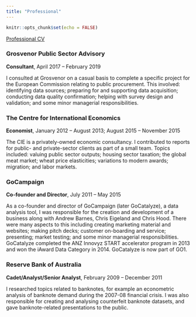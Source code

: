 ```yaml
---
title: "Professional"
---
```


```r
knitr::opts_chunk$set(echo = FALSE)
```

[Professional CV](pdfs/2019-09-04-canada_cv-professional-RohanAlexander.pdf)


### Grosvenor Public Sector Advisory

**Consultant**,   April 2017 -- February 2019

I consulted at Grosvenor on a casual basis to complete a specific project for the European Commission relating to public procurement. This involved: identifying data sources; preparing for and supporting data acquisition; conducting data quality confirmation; helping with survey design and validation; and some minor managerial responsibilities.


### The Centre for International Economics
**Economist**, January 2012 -- August 2013; August 2015 -- November 2015

The CIE is a privately-owned economic consultancy. I contributed to reports for public- and private-sector clients as part of a small team. Topics included: valuing public sector outputs; housing sector taxation; the global meat market; wheat price elasticities; variations to modern awards; migration; and labor markets.


### GoCampaign
**Co-founder and Director**, July 2011 -- May 2015

As a co-founder and director of GoCampaign (later GoCatalyze), a data analysis tool, I was responsible for the creation and development of a business along with Andrew Barnes, Chris Eigeland and Chris Hood. There were many aspects to this including creating marketing material and websites; making pitch decks; customer on-boarding and service; presenting; market testing; and some minor managerial responsibilities. GoCatalyze completed the ANZ Innovyz START accelerator program in 2013 and won the iAward Data Category in 2014. GoCatalyze is now part of GO1. 


### Reserve Bank of Australia
**Cadet/Analyst/Senior Analyst**, February 2009 -- December 2011

I researched topics related to banknotes, for example an econometric analysis of banknote demand during the 2007-08 financial crisis. I was also responsible for creating and analysing counterfeit banknote datasets, and gave banknote-related presentations to the public.